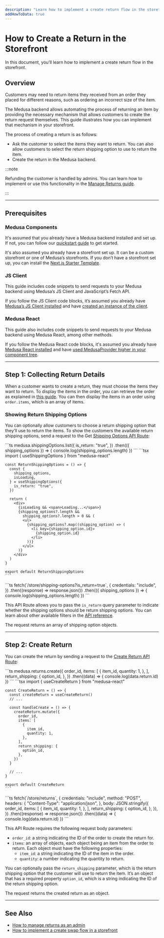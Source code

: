 ```yaml
---
description: "Learn how to implement a create return flow in the storefront."
addHowToData: true
---
```



# How to Create a Return in the Storefront

In this document, you’ll learn how to implement a create return flow in the storefront.

## Overview

Customers may need to return items they received from an order they placed for different reasons, such as ordering an incorrect size of the item.

The Medusa backend allows automating the process of returning an item by providing the necessary mechanism that allows customers to create the return request themselves. This guide illustrates how you can implement that mechanism in your storefront.

The process of creating a return is as follows:

- Ask the customer to select the items they want to return. You can also allow customers to select the return shipping option to use to return the item.
- Create the return in the Medusa backend.

:::note

Refunding the customer is handled by admins. You can learn how to implement or use this functionality in the [Manage Returns guide](../admin/manage-returns.mdx).

:::

---

## Prerequisites

### Medusa Components

It's assumed that you already have a Medusa backend installed and set up. If not, you can follow our [quickstart guide](../../../development/backend/install.mdx) to get started.

It's also assumed you already have a storefront set up. It can be a custom storefront or one of Medusa’s storefronts. If you don’t have a storefront set up, you can install the [Next.js Starter Template](../../../starters/nextjs-medusa-starter.mdx).

### JS Client

This guide includes code snippets to send requests to your Medusa backend using Medusa’s JS Client and JavaScript’s Fetch API.

If you follow the JS Client code blocks, it’s assumed you already have [Medusa’s JS Client installed](../../../js-client/overview.mdx) and have [created an instance of the client](../../../js-client/overview.mdx#configuration).

### Medusa React

This guide also includes code snippets to send requests to your Medusa backend using Medusa React, among other methods.

If you follow the Medusa React code blocks, it's assumed you already have [Medusa React installed](../../../medusa-react/overview.mdx) and have [used MedusaProvider higher in your component tree](../../../medusa-react/overview.mdx#usage).

---

## Step 1: Collecting Return Details

When a customer wants to create a return, they must choose the items they want to return. To display the items in the order, you can retrieve the order as explained in [this guide](./retrieve-order-details.mdx). You can then display the items in an order using `order.items`, which is an array of items.

### Showing Return Shipping Options

You can optionally allow customers to choose a return shipping option that they’ll use to return the items. To show the customers the available return shipping options, send a request to the Get [Shipping Options API Route](https://docs.medusajs.com/api/store#shipping-options_getshippingoptions):

<Tabs groupId="request-type" isCodeTabs={true}>
  <TabItem value="client" label="Medusa JS Client" default>
    ```ts
    medusa.shippingOptions.list({
      is_return: "true",
    })
    .then(({ shipping_options }) => {
      console.log(shipping_options.length)
    })
    ```
  </TabItem>
  <TabItem value="medusa-react" label="Medusa React">
    ```tsx
    import { useShippingOptions } from "medusa-react"

    const ReturnShippingOptions = () => {
      const { 
        shipping_options, 
        isLoading, 
      } = useShippingOptions({
        is_return: "true",
      })
    
      return (
        <div>
          {isLoading && <span>Loading...</span>}
          {shipping_options?.length && 
            shipping_options?.length > 0 && (
            <ul>
              {shipping_options?.map((shipping_option) => (
                <li key={shipping_option.id}>
                  {shipping_option.id}
                </li>
              ))}
            </ul>
          )}
        </div>
      )
    }

    export default ReturnShippingOptions
    ```
  </TabItem>
  <TabItem value="fetch" label="Fetch API">
    ```ts
    fetch(`<BACKEND_URL>/store/shipping-options?is_return=true`, {
      credentials: "include",
    })
    .then((response) => response.json())
    .then(({ shipping_options }) => {
      console.log(shipping_options.length)
    })
    ```
  </TabItem>
</Tabs>

This API Route allows you to pass the `is_return` query parameter to indicate whether the shipping options should be return shipping options. You can learn about other available filters in the [API reference](https://docs.medusajs.com/api/store#shipping-options_getshippingoptions).

The request returns an array of shipping option objects.

---

## Step 2: Create Return

You can create the return by sending a request to the [Create Return API Route](https://docs.medusajs.com/api/store#returns_postreturns):

<Tabs groupId="request-type" isCodeTabs={true}>
  <TabItem value="client" label="Medusa JS Client" default>
    ```ts
    medusa.returns.create({
      order_id,
      items: [
        {
          item_id,
          quantity: 1,
        },
      ],
      return_shipping: {
        option_id,
      },
    })
    .then((data) => {
      console.log(data.return.id)
    })
    ```
  </TabItem>
  <TabItem value="medusa-react" label="Medusa React">
    ```tsx
    import { useCreateReturn } from "medusa-react"

    const CreateReturn = () => {
      const createReturn = useCreateReturn()
      // ...

      const handleCreate = () => {
        createReturn.mutate({
          order_id,
          items: [
            {
              item_id,
              quantity: 1,
            },
          ],
          return_shipping: {
            option_id,
          },
        })
      }

      // ...
    }

    export default CreateReturn
    ```
  </TabItem>
  <TabItem value="fetch" label="Fetch API">
    ```ts
    fetch(`<BACKEND_URL>/store/returns`, {
      credentials: "include",
      method: "POST",
      headers: {
        "Content-Type": "application/json",
      },
      body: JSON.stringify({
        order_id,
        items: [
          {
            item_id,
            quantity: 1,
          },
        ],
        return_shipping: {
          option_id,
        },
      }),
    })
    .then((response) => response.json())
    .then((data) => {
      console.log(data.return.id)
    })
    ```
  </TabItem>
</Tabs>

This API Route requires the following request body parameters:

- `order_id`: a string indicating the ID of the order to create the return for.
- `items`: an array of objects, each object being an item from the order to return. Each object must have the following properties:
    - `item_id`: a string indicating the ID of the item in the order.
    - `quantity`: a number indicating the quantity to return.

You can optionally pass the `return_shipping` parameter, which is the return shipping option that the customer will use to return the item. It’s an object that has a required property `option_id`, which is a string indicating the ID of the return shipping option.

The request returns the created return as an object.

---

## See Also

- [How to manage returns as an admin](../admin/manage-returns.mdx)
- [How to implement a create swap flow in a storefront](./create-swap.mdx)
